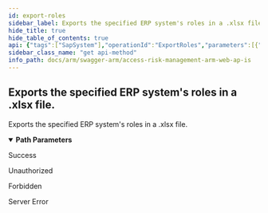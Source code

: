 ```yaml
---
id: export-roles
sidebar_label: Exports the specified ERP system's roles in a .xlsx file.
hide_title: true
hide_table_of_contents: true
api: {"tags":["SapSystem"],"operationId":"ExportRoles","parameters":[{"name":"sapSystemId","in":"path","description":"The ERP system id use to filter the ERP roles.","required":true,"schema":{"type":"integer","format":"int32"}}],"responses":{"200":{"description":"Success"},"401":{"description":"Unauthorized"},"403":{"description":"Forbidden"},"500":{"description":"Server Error"}},"description":"Exports the specified ERP system's roles in a .xlsx file.","method":"get","path":"/api/SapSystem/{sapSystemId}/export/roles","info":{"version":"v1","title":"Access Risk Management ARM Web APIs"},"postman":{"name":"Exports the specified ERP system's roles in a .xlsx file.","description":{"type":"text/plain"},"url":{"path":["api","SapSystem",":sapSystemId","export","roles"],"host":["{{baseUrl}}"],"query":[],"variable":[{"disabled":false,"description":{"content":"(Required) The ERP system id use to filter the ERP roles.","type":"text/plain"},"type":"any","value":"","key":"sapSystemId"}]},"method":"GET"}}
sidebar_class_name: "get api-method"
info_path: docs/arm/swagger-arm/access-risk-management-arm-web-ap-is
---
```



## Exports the specified ERP system&#39;s roles in a .xlsx file.



Exports the specified ERP system&#39;s roles in a .xlsx file.

<details style={{"marginBottom":"1rem"}} data-collapsed={false} open={true}><summary style={{}}><strong>Path Parameters</strong></summary><div><ul><ParamsItem className={"paramsItem"} param={{"name":"sapSystemId","in":"path","description":"The ERP system id use to filter the ERP roles.","required":true,"schema":{"type":"integer","format":"int32"}}}></ParamsItem></ul></div></details><div><ApiTabs><TabItem label={"200"} value={"200"}><div>

Success

</div><div></div></TabItem><TabItem label={"401"} value={"401"}><div>

Unauthorized

</div><div></div></TabItem><TabItem label={"403"} value={"403"}><div>

Forbidden

</div><div></div></TabItem><TabItem label={"500"} value={"500"}><div>

Server Error

</div><div></div></TabItem></ApiTabs></div>
      
